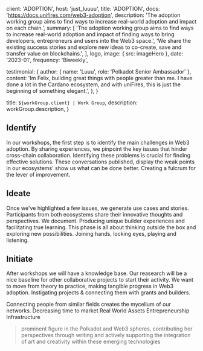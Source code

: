 
client: 'ADOPTION',
host: 'just_luuuu',
title: 'ADOPTION',
docs: 'https://docs.unifires.com/web3-adoption',
description:
'The adoption working group aims to find ways to increase real-world adoption and impact on each chain.',
summary: [
'The adoption working group aims to find ways to increase real-world adoption and impact of finding ways to bring developers, entrepreneurs and users into the Web3 space.',
'We share the existing success stories and explore new ideas to co-create, save and transfer value on blockchains.',
],
logo,
image: { src: imageHero },
date: '2023-01',
frequency: 'Biweekly',

testimonial: {
author: { name: 'Luuu', role: 'Polkadot Senior Ambassador' },
content:
'Im Felix, building great things with people greater than me. I have done a lot in the Cardano ecosystem, and with uniFires, this is just the beginning of something elegant.',
},
}

title: `${workGroup.client} | Work Group`,
description: workGroup.description,
}

## Identify

In our workshops, the first step is to identify the main challenges in Web3 adoption. By sharing experiences, we pinpoint the key issues that hinder cross-chain collaboration. Identifying these problems is crucial for finding effective solutions. These conversations published, display the weak points in our ecosystems' show us what can be done better. Creating a fulcrum for the lever of improvement.

## Ideate

Once we've highlighted a few issues, we generate use cases and stories. Participants from both ecosystems share their innovative thoughts and perspectives. We document. Producing unique builder experiences and facilitating true learning. This phase is all about thinking outside the box and exploring new possibilities. Joining hands, locking eyes, playing and listening.

## Initiate

After workshops we will have a knowledge base. Our reasearch will be a nice baseline for other collaborative projects to start their activity. We want to move from theory to practice, making tangible progress in Web3 adoption. Instigating projects & connecting them with grants and builders.

Connecting people from similar fields creates the mycelium of our networks.
<TagList>
<TagListItem>Decreasing time to market</TagListItem>
<TagListItem>Real World Assets</TagListItem>
<TagListItem>Entrepreneurship</TagListItem>
<TagListItem>Infrastructure</TagListItem>
</TagList>

<Blockquote
  author={{ name: 'just_luuuu', role: 'Polkadot Senior Ambassador' }}
  image={{ src: headshot }}
>
prominent figure in the Polkadot and Web3 spheres, contributing her perspectives through writing and actively supporting the integration of art and creativity within these emerging technologies
</Blockquote>
